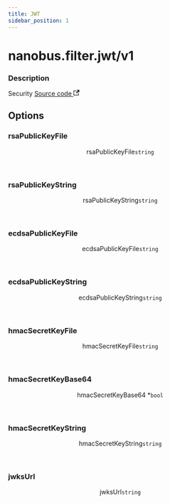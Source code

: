 ```yaml
---
title: JWT
sidebar_position: 1
---
```



# nanobus.filter.jwt/v1

<div class="attributes">

### Description

<p>
  <span className="badge badgeDarkBlue">Security</span>
  <a href="https://github.com/nanobus/nanobus/blob/main/pkg/transport/filter/jwt/jwt.go" target="_blank" rel="noopener noreferrer">Source code <svg width="13.5" height="13.5" aria-hidden="true" viewBox="0 0 24 24" class="iconExternalLink_node_modules-@docusaurus-theme-classic-lib-theme-Icon-ExternalLink-styles-module"><path fill="currentColor" d="M21 13v10h-21v-19h12v2h-10v15h17v-8h2zm3-12h-10.988l4.035 4-6.977 7.07 2.828 2.828 6.977-7.07 4.125 4.172v-11z"></path></svg></a>
</p>

</div>



## Options

<div class="attributes">

### rsaPublicKeyFile

<div class="attribute">
  <header>
    <span className="badge badgeDarkBlue">rsaPublicKeyFile
      <a class="hash-link" href="#rsapublickeyfile" title="Direct link to rsaPublicKeyFile">​</a>
    </span>
    <code>string</code>
  </header>



</div>

### rsaPublicKeyString

<div class="attribute">
  <header>
    <span className="badge badgeDarkBlue">rsaPublicKeyString
      <a class="hash-link" href="#rsapublickeystring" title="Direct link to rsaPublicKeyString">​</a>
    </span>
    <code>string</code>
  </header>



</div>

### ecdsaPublicKeyFile

<div class="attribute">
  <header>
    <span className="badge badgeDarkBlue">ecdsaPublicKeyFile
      <a class="hash-link" href="#ecdsapublickeyfile" title="Direct link to ecdsaPublicKeyFile">​</a>
    </span>
    <code>string</code>
  </header>



</div>

### ecdsaPublicKeyString

<div class="attribute">
  <header>
    <span className="badge badgeDarkBlue">ecdsaPublicKeyString
      <a class="hash-link" href="#ecdsapublickeystring" title="Direct link to ecdsaPublicKeyString">​</a>
    </span>
    <code>string</code>
  </header>



</div>

### hmacSecretKeyFile

<div class="attribute">
  <header>
    <span className="badge badgeDarkBlue">hmacSecretKeyFile
      <a class="hash-link" href="#hmacsecretkeyfile" title="Direct link to hmacSecretKeyFile">​</a>
    </span>
    <code>string</code>
  </header>



</div>

### hmacSecretKeyBase64

<div class="attribute">
  <header>
    <span className="badge badgeDarkBlue">hmacSecretKeyBase64 <span className="required">*</span>
      <a class="hash-link" href="#hmacsecretkeybase64" title="Direct link to hmacSecretKeyBase64">​</a>
    </span>
    <code>bool</code>
  </header>



</div>

### hmacSecretKeyString

<div class="attribute">
  <header>
    <span className="badge badgeDarkBlue">hmacSecretKeyString
      <a class="hash-link" href="#hmacsecretkeystring" title="Direct link to hmacSecretKeyString">​</a>
    </span>
    <code>string</code>
  </header>



</div>

### jwksUrl

<div class="attribute">
  <header>
    <span className="badge badgeDarkBlue">jwksUrl
      <a class="hash-link" href="#jwksurl" title="Direct link to jwksUrl">​</a>
    </span>
    <code>string</code>
  </header>



</div>

</div>

